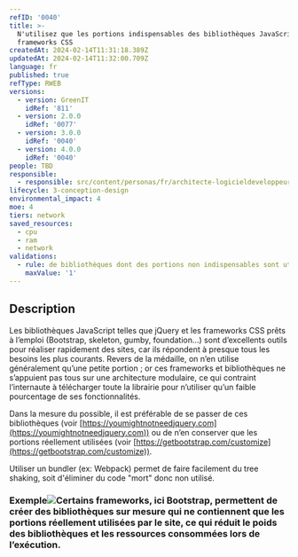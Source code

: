 ```yaml
---
refID: '0040'
title: >-
  N'utilisez que les portions indispensables des bibliothèques JavaScript et
  frameworks CSS
createdAt: 2024-02-14T11:31:18.389Z
updatedAt: 2024-02-14T11:32:00.709Z
language: fr
published: true
refType: RWEB
versions:
  - version: GreenIT
    idRef: '811'
  - version: 2.0.0
    idRef: '0077'
  - version: 3.0.0
    idRef: '0040'
  - version: 4.0.0
    idRef: '0040'
people: TBD
responsible:
  - responsible: src/content/personas/fr/architecte-logicieldeveloppeur.mdx
lifecycle: 3-conception-design
environmental_impact: 4
moe: 4
tiers: network
saved_resources:
  - cpu
  - ram
  - network
validations:
  - rule: de bibliothèques dont des portions non indispensables sont utilisées
    maxValue: '1'
---
```


## Description

Les bibliothèques JavaScript telles que jQuery et les frameworks CSS prêts à l’emploi (Bootstrap, skeleton, gumby, foundation…)
sont d’excellents outils pour réaliser rapidement des sites, car ils répondent à presque tous les besoins les plus courants.
Revers de la médaille, on n’en utilise généralement qu’une petite portion ; or ces frameworks et bibliothèques ne s’appuient pas tous sur une architecture modulaire,
ce qui contraint l’internaute à télécharger toute la librairie pour n’utiliser qu’un faible pourcentage de ses fonctionnalités.

Dans la mesure du possible, il est préférable de se passer de ces bibliothèques (voir [https://youmightnotneedjquery.com](https://youmightnotneedjquery.com))
ou de n’en conserver que les portions réellement utilisées (voir [https://getbootstrap.com/customize](https://getbootstrap.com/customize)).

Utiliser un bundler (ex: Webpack) permet de faire facilement du tree shaking, soit d'éliminer du code "mort" donc non utilisé.

### Exemple![](/src/assets/img_1.png)Certains frameworks, ici Bootstrap, permettent de créer des bibliothèques sur mesure qui ne contiennent que les portions réellement&#xA;utilisées par le site, ce qui réduit le poids des bibliothèques et les ressources consommées lors de l’exécution.
